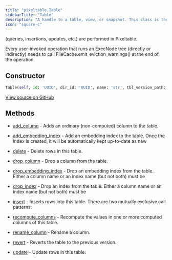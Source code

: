```yaml
---
title: "pixeltable.Table"
sidebarTitle: "Table"
description: "A handle to a table, view, or snapshot. This class is the primary interface through which table operations"
icon: "square-c"
---
```


(queries, insertions, updates, etc.) are performed in Pixeltable.

Every user-invoked operation that runs an ExecNode tree (directly or indirectly) needs to call FileCache.emit_eviction_warnings() at the end of the operation.


## Constructor

```python
Table(self, id: 'UUID', dir_id: 'UUID', name: 'str', tbl_version_path: 'TableVersionPath')
```

<a href="https://github.com/pixeltable/pixeltable/blob/main/pixeltable/catalog/table.py#L49" target="_blank">View source on GitHub</a>

## Methods

- [add_column](./add_column) - Adds an ordinary (non-computed) column to the table.

- [add_embedding_index](./add_embedding_index) - Add an embedding index to the table. Once the index is created, it will be automatically kept up-to-date as new

- [delete](./delete) - Delete rows in this table.

- [drop_column](./drop_column) - Drop a column from the table.

- [drop_embedding_index](./drop_embedding_index) - Drop an embedding index from the table. Either a column name or an index name (but not both) must be

- [drop_index](./drop_index) - Drop an index from the table. Either a column name or an index name (but not both) must be

- [insert](./insert) - Inserts rows into this table. There are two mutually exclusive call patterns:

- [recompute_columns](./recompute_columns) - Recompute the values in one or more computed columns of this table.

- [rename_column](./rename_column) - Rename a column.

- [revert](./revert) - Reverts the table to the previous version.

- [update](./update) - Update rows in this table.



